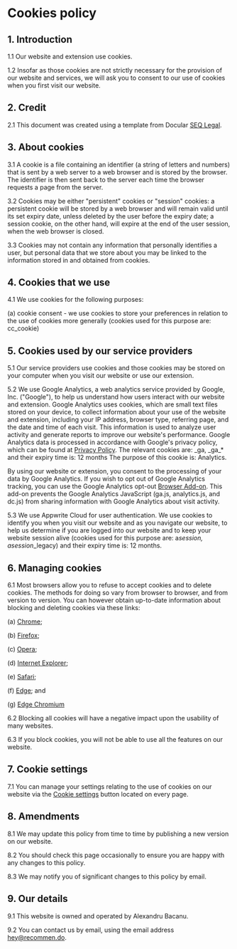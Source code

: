 # Cookies policy

## 1. Introduction

1.1 Our website and extension use cookies.

1.2 Insofar as those cookies are not strictly necessary for the provision of our website and services, we will ask you to consent to our use of cookies when you first visit our website.

## 2. Credit

2.1 This document was created using a template from Docular [SEQ Legal](https://seqlegal.com).

## 3. About cookies

3.1 A cookie is a file containing an identifier (a string of letters and numbers) that is sent by a web server to a web browser and is stored by the browser. The identifier is then sent back to the server each time the browser requests a page from the server.

3.2 Cookies may be either "persistent" cookies or "session" cookies: a persistent cookie will be stored by a web browser and will remain valid until its set expiry date, unless deleted by the user before the expiry date; a session cookie, on the other hand, will expire at the end of the user session, when the web browser is closed.

3.3 Cookies may not contain any information that personally identifies a user, but personal data that we store about you may be linked to the information stored in and obtained from cookies.

## 4. Cookies that we use

4.1 We use cookies for the following purposes:

(a) cookie consent - we use cookies to store your preferences in relation to the use of cookies more generally (cookies used for this purpose are: cc_cookie)

## 5. Cookies used by our service providers

5.1 Our service providers use cookies and those cookies may be stored on your computer when you visit our website or use our extension.

5.2 We use Google Analytics, a web analytics service provided by Google, Inc. ("Google"), to help us understand how users interact with our website and extension. Google Analytics uses cookies, which are small text files stored on your device, to collect information about your use of the website and extension, including your IP address, browser type, referring page, and the date and time of each visit. This information is used to analyze user activity and generate reports to improve our website's performance.
Google Analytics data is processed in accordance with Google's privacy policy, which can be found at [Privacy Policy](https://www.google.com/policies/privacy/).
The relevant cookies are: \_ga, \_ga\_\* and their expiry time is: 12 months
The purpose of this cookie is: Analytics.

By using our website or extension, you consent to the processing of your data by Google Analytics. If you wish to opt out of Google Analytics tracking, you can use the Google Analytics opt-out [Browser Add-on](https://tools.google.com/dlpage/gaoptout). This add-on prevents the Google Analytics JavaScript (ga.js, analytics.js, and dc.js) from sharing information with Google Analytics about visit activity.

5.3 We use Appwrite Cloud for user authentication. We use cookies to identify you when you visit our website and as you navigate our website, to help us determine if you are logged into our website and to keep your website session alive (cookies used for this purpose are: a*session*_, a*session*_\_legacy) and their expiry time is: 12 months.

## 6. Managing cookies

6.1 Most browsers allow you to refuse to accept cookies and to delete cookies. The methods for doing so vary from browser to browser, and from version to version. You can however obtain up-to-date information about blocking and deleting cookies via these links:

(a) [Chrome](https://support.google.com/accounts/answer/32050);

(b) [Firefox](https://support.mozilla.org/en-US/kb/clear-cookies-and-site-data-firefox);

(c) [Opera](https://help.opera.com/en/latest/web-preferences/#cookies);

(d) [Internet Explorer](https://support.microsoft.com/en-gb/help/17442/windows-internet-explorer-delete-manage-cookies);

(e) [Safari](https://support.apple.com/guide/safari/manage-cookies-sfri11471/mac);

(f) [Edge](https://support.microsoft.com/en-us/microsoft-edge/view-and-delete-browser-history-in-microsoft-edge-00cf7943-a9e1-975a-a33d-ac10ce454ca4); and

(g) [Edge Chromium](https://support.microsoft.com/en-us/microsoft-edge/delete-cookies-in-microsoft-edge-63947406-40ac-c3b8-57b9-2a946a29ae09)

6.2 Blocking all cookies will have a negative impact upon the usability of many websites.

6.3 If you block cookies, you will not be able to use all the features on our website.

## 7. Cookie settings

7.1 You can manage your settings relating to the use of cookies on our website via the <a href="#" className="text-primary" data-cc="show-preferencesModal">Cookie settings</a> button located on every page.

## 8. Amendments

8.1 We may update this policy from time to time by publishing a new version on our website.

8.2 You should check this page occasionally to ensure you are happy with any changes to this policy.

8.3 We may notify you of significant changes to this policy by email.

## 9. Our details

9.1 This website is owned and operated by Alexandru Bacanu.

9.2 You can contact us by email, using the email address hey@recommen.do.
